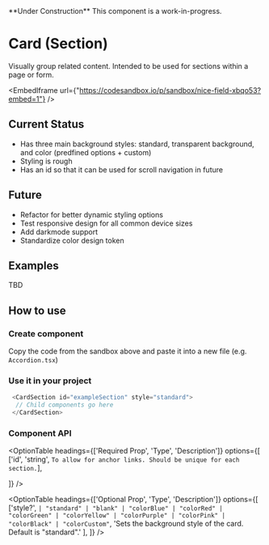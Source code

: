  
<Callout emoji="🚧">
  **Under Construction** This component is a work-in-progress.
</Callout>

# Card (Section)
 Visually group related content. Intended to be used for sections within a page or form.
<br/>

<EmbedIframe url={"https://codesandbox.io/p/sandbox/nice-field-xbqo53?embed=1"} />

## Current Status

- Has three main background styles: standard, transparent background, and color (predfined options + custom)
- Styling is rough
- Has an id so that it can be used for scroll navigation in future

## Future

- Refactor for better dynamic styling options
- Test responsive design for all common device sizes
- Add darkmode support
- Standardize color design token

## Examples
 
TBD

## How to use

<Steps>

### Create component

Copy the code from the sandbox above and paste it into a new file (e.g. `Accordion.tsx`)

### Use it in your project

```js copy
 <CardSection id="exampleSection" style="standard">
  // Child components go here
 </CardSection>

```
</Steps>

### Component API

<OptionTable
  headings={['Required Prop', 'Type', 'Description']}
  options={[
    ['id', 'string', `To allow for anchor links. Should be unique for each section.`],

  ]}
/>

<OptionTable
  headings={['Optional Prop', 'Type', 'Description']}
  options={[
    ['style?', 
`| "standard"
| "blank"
| "colorBlue"
| "colorRed"
| "colorGreen"
| "colorYellow"
| "colorPurple"
| "colorPink"
| "colorBlack"
| "colorCustom"`, 
'Sets the background style of the card. Default is "standard".'
    ],
  ]}
/>

